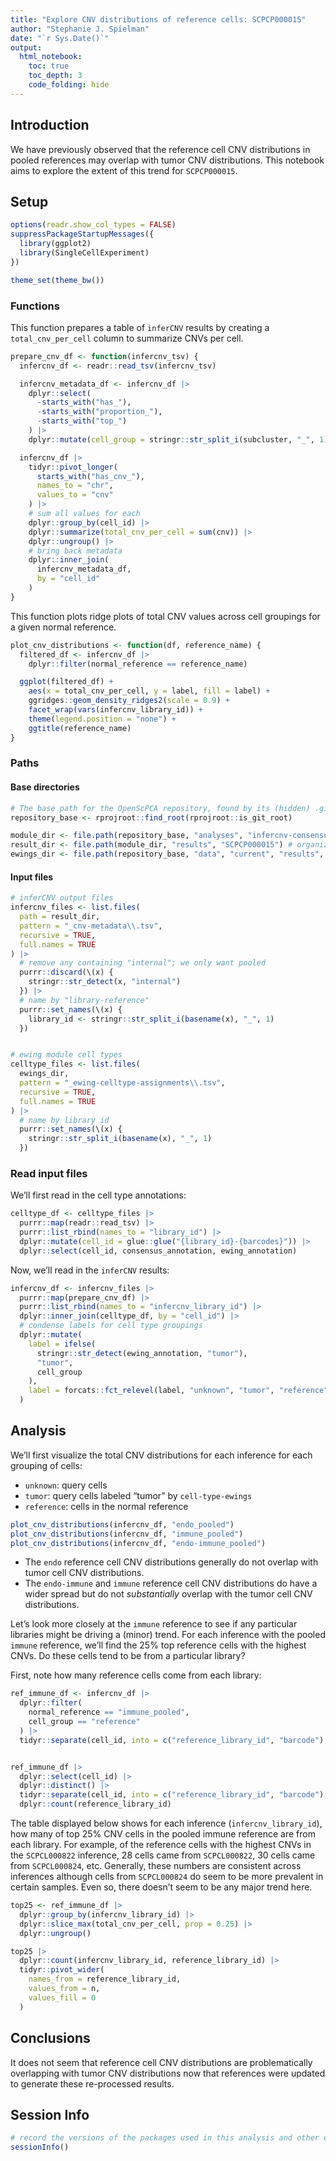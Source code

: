 ```yaml
---
title: "Explore CNV distributions of reference cells: SCPCP000015"
author: "Stephanie J. Spielman"
date: "`r Sys.Date()`"
output:
  html_notebook:
    toc: true
    toc_depth: 3
    code_folding: hide
---
```



## Introduction

We have previously observed that the reference cell CNV distributions in pooled references may overlap with tumor CNV distributions.
This notebook aims to explore the extent of this trend for `SCPCP000015`.

## Setup

```r
options(readr.show_col_types = FALSE)
suppressPackageStartupMessages({
  library(ggplot2)
  library(SingleCellExperiment)
})

theme_set(theme_bw())
```

### Functions

This function prepares a table of `inferCNV` results by creating a `total_cnv_per_cell` column to summarize CNVs per cell. 

```r
prepare_cnv_df <- function(infercnv_tsv) {
  infercnv_df <- readr::read_tsv(infercnv_tsv)

  infercnv_metadata_df <- infercnv_df |>
    dplyr::select(
      -starts_with("has_"),
      -starts_with("proportion_"),
      -starts_with("top_")
    ) |>
    dplyr::mutate(cell_group = stringr::str_split_i(subcluster, "_", 1))

  infercnv_df |>
    tidyr::pivot_longer(
      starts_with("has_cnv_"),
      names_to = "chr",
      values_to = "cnv"
    ) |>
    # sum all values for each
    dplyr::group_by(cell_id) |>
    dplyr::summarize(total_cnv_per_cell = sum(cnv)) |>
    dplyr::ungroup() |>
    # bring back metadata
    dplyr::inner_join(
      infercnv_metadata_df,
      by = "cell_id"
    )
}
```


This function plots ridge plots of total CNV values across cell groupings for a given normal reference.

```r
plot_cnv_distributions <- function(df, reference_name) {
  filtered_df <- infercnv_df |>
    dplyr::filter(normal_reference == reference_name)

  ggplot(filtered_df) +
    aes(x = total_cnv_per_cell, y = label, fill = label) +
    ggridges::geom_density_ridges2(scale = 0.9) +
    facet_wrap(vars(infercnv_library_id)) +
    theme(legend.position = "none") +
    ggtitle(reference_name)
}
```


### Paths

#### Base directories


```r
# The base path for the OpenScPCA repository, found by its (hidden) .git directory
repository_base <- rprojroot::find_root(rprojroot::is_git_root)

module_dir <- file.path(repository_base, "analyses", "infercnv-consensus-cell-type")
result_dir <- file.path(module_dir, "results", "SCPCP000015") # organized as sample/reference/infercnv results
ewings_dir <- file.path(repository_base, "data", "current", "results", "cell-type-ewings", "SCPCP000015")
```

#### Input files

```r
# inferCNV output files
infercnv_files <- list.files(
  path = result_dir,
  pattern = "_cnv-metadata\\.tsv",
  recursive = TRUE,
  full.names = TRUE
) |>
  # remove any containing "internal"; we only want pooled
  purrr::discard(\(x) {
    stringr::str_detect(x, "internal")
  }) |>
  # name by "library-reference"
  purrr::set_names(\(x) {
    library_id <- stringr::str_split_i(basename(x), "_", 1)
  })


# ewing module cell types
celltype_files <- list.files(
  ewings_dir,
  pattern = "_ewing-celltype-assignments\\.tsv",
  recursive = TRUE,
  full.names = TRUE
) |>
  # name by library id
  purrr::set_names(\(x) {
    stringr::str_split_i(basename(x), "_", 1)
  })
```


### Read input files


We'll first read in the cell type annotations:
```r
celltype_df <- celltype_files |>
  purrr::map(readr::read_tsv) |>
  purrr::list_rbind(names_to = "library_id") |>
  dplyr::mutate(cell_id = glue::glue("{library_id}-{barcodes}")) |>
  dplyr::select(cell_id, consensus_annotation, ewing_annotation)
```


Now, we'll read in the `inferCNV` results:
```r
infercnv_df <- infercnv_files |>
  purrr::map(prepare_cnv_df) |>
  purrr::list_rbind(names_to = "infercnv_library_id") |>
  dplyr::inner_join(celltype_df, by = "cell_id") |>
  # condense labels for cell type groupings
  dplyr::mutate(
    label = ifelse(
      stringr::str_detect(ewing_annotation, "tumor"),
      "tumor",
      cell_group
    ),
    label = forcats::fct_relevel(label, "unknown", "tumor", "reference")
  )
```


## Analysis

We'll first visualize the total CNV distributions for each inference for each grouping of cells:

- `unknown`: query cells
- `tumor`: query cells labeled "tumor" by `cell-type-ewings`
- `reference`: cells in the normal reference

```r
plot_cnv_distributions(infercnv_df, "endo_pooled")
plot_cnv_distributions(infercnv_df, "immune_pooled")
plot_cnv_distributions(infercnv_df, "endo-immune_pooled")
```


* The `endo` reference cell CNV distributions generally do not overlap with tumor cell CNV distributions.
* The `endo-immune` and `immune` reference cell CNV distributions do have a wider spread but do not _substantially_ overlap with the tumor cell CNV distributions. 

Let's look more closely at the `immune` reference to see if any particular libraries might be driving a (minor) trend.
For each inference with the pooled `immune` reference, we'll find the 25\% top reference cells with the highest CNVs.
Do these cells tend to be from a particular library?

First, note how many reference cells come from each library:

```r
ref_immune_df <- infercnv_df |>
  dplyr::filter(
    normal_reference == "immune_pooled",
    cell_group == "reference"
  ) |>
  tidyr::separate(cell_id, into = c("reference_library_id", "barcode"), sep = "-", remove = FALSE)


ref_immune_df |>
  dplyr::select(cell_id) |>
  dplyr::distinct() |>
  tidyr::separate(cell_id, into = c("reference_library_id", "barcode"), sep = "-") |>
  dplyr::count(reference_library_id)
```

The table displayed below shows for each inference (`infercnv_library_id`), how many of top 25\% CNV cells in the pooled immune reference are from each library.
For example, of the reference cells with the highest CNVs in the `SCPCL000822` inference, 28 cells came from `SCPCL000822`, 30 cells came from `SCPCL000824`, etc.
Generally, these numbers are consistent across inferences although cells from `SCPCL000824` do seem to be more prevalent in certain samples.
Even so, there doesn't seem to be any major trend here.

```r
top25 <- ref_immune_df |>
  dplyr::group_by(infercnv_library_id) |>
  dplyr::slice_max(total_cnv_per_cell, prop = 0.25) |>
  dplyr::ungroup()
```



```r
top25 |>
  dplyr::count(infercnv_library_id, reference_library_id) |>
  tidyr::pivot_wider(
    names_from = reference_library_id,
    values_from = n,
    values_fill = 0
  )
```

## Conclusions

It does not seem that reference cell CNV distributions are problematically overlapping with tumor CNV distributions now that references were updated to generate these re-processed results.

## Session Info

```r
# record the versions of the packages used in this analysis and other environment information
sessionInfo()
```
